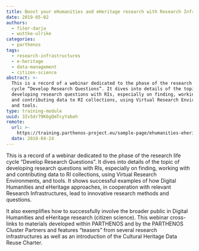 ```yaml
---
title: Boost your eHumanities and eHeritage research with Research Infrastructures
date: 2019-05-02
authors:
  - fišer-darja
  - wuttke-ulrike
categories:
  - parthenos
tags:
  - research-infrastructures
  - e-heritage
  - data-management
  - citizen-science
abstract: >-
  This is a record of a webinar dedicated to the phase of the research life
  cycle “Develop Research Questions”. It dives into details of the topic of
  developing research questions with RIs, especially on finding, working with
  and contributing data to RI collections, using Virtual Research Environments,
  and tools.
type: training-module
uuid: 3Iv5dr79K6gQmTcyYaboh
remote:
  url: >-
    https://training.parthenos-project.eu/sample-page/ehumanities-eheritage-webinar-series/webinar-boost-your-ehumanities-and-eheritage-research-with-research-infrastructures/
  date: 2018-04-24
---
```


This is a record of a webinar dedicated to the phase of the research life cycle
“Develop Research Questions”. It dives into details of the topic of developing
research questions with RIs, especially on finding, working with and
contributing data to RI collections, using Virtual Research Environments, and
tools. It shows successful examples of how Digital Humanities and eHeritage
approaches, in cooperation with relevant Research Infrastructures, lead to
innovative research methods and questions.

It also exemplifies how to successfully involve the broader public in Digital
Humanities and eHeritage research (citizen science). This webinar cross-links to
materials developed within PARTHENOS and by the PARTHENOS Cluster Partners and
features “teasers” from several research infrastructures as well as an
introduction of the Cultural Heritage Data Reuse Charter.

<CTA
  title="Interested in learning more?"
  subtitle="Check out Boost your eHumanities and eHeritage research with Research Infrastructures on PARTHENOS"
  url="https://training.parthenos-project.eu/sample-page/ehumanities-eheritage-webinar-series/webinar-boost-your-ehumanities-and-eheritage-research-with-research-infrastructures/"
/>
